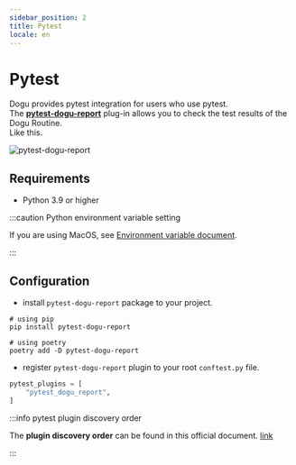 ```yaml
---
sidebar_position: 2
title: Pytest
locale: en
---
```


# Pytest

Dogu provides pytest integration for users who use pytest.  
The [**pytest-dogu-report**](https://pypi.org/project/pytest-dogu-report) plug-in allows you to check the test results of the Dogu Routine.  
Like this.

![pytest-dogu-report](/img/testing-framework-support/pytest.png)

## Requirements

- Python 3.9 or higher

:::caution Python environment variable setting

If you are using MacOS, see [Environment variable document](/device-farm/host#environment-variable).

:::

## Configuration

- install `pytest-dogu-report` package to your project.

```shell
# using pip
pip install pytest-dogu-report

# using poetry
poetry add -D pytest-dogu-report
```

- register `pytest-dogu-report` plugin to your root `conftest.py` file.

```python
pytest_plugins = [
    "pytest_dogu_report",
]
```

:::info pytest plugin discovery order

The **plugin discovery order** can be found in this official document. [link](https://docs.pytest.org/en/7.1.x/how-to/writing_plugins.html#plugin-discovery-order-at-tool-startup)

:::
